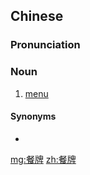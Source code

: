 ==Chinese==
{{zh-forms}}

===Pronunciation===
{{zh-pron
|m=cānpái
|c=caan1 paai4-2
|cat=n
}}

===Noun===
{{zh-noun}}

# [[menu]] {{gloss|printed list of dishes offered in a restaurant}}

====Synonyms====
* {{zh-l|菜單}}

[[mg:餐牌]]
[[zh:餐牌]]